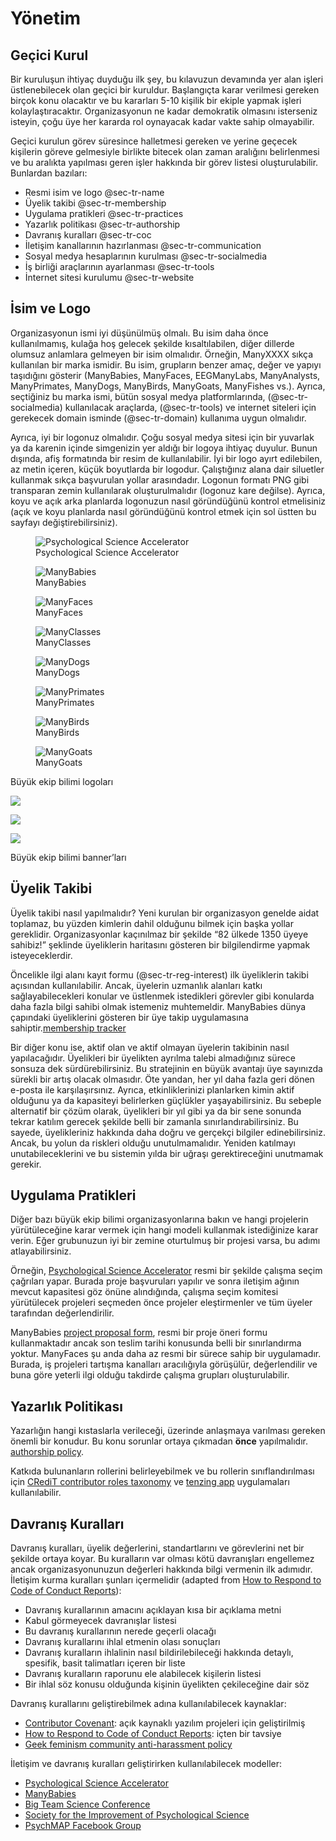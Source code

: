 # Yönetim

## Geçici Kurul 

Bir kuruluşun ihtiyaç duyduğu ilk şey, bu kılavuzun devamında yer alan işleri üstlenebilecek olan geçici bir kuruldur. Başlangıçta karar verilmesi gereken birçok konu olacaktır ve bu kararları 5-10 kişilik bir ekiple yapmak işleri kolaylaştıracaktır. Organizasyonun ne kadar demokratik olmasını isterseniz isteyin, çoğu üye her kararda rol oynayacak kadar vakte sahip olmayabilir.  

Geçici kurulun görev süresince halletmesi gereken ve yerine geçecek kişilerin göreve gelmesiyle birlikte bitecek olan zaman aralığını belirlenmesi ve bu aralıkta yapılması geren işler hakkında bir görev listesi oluşturulabilir. Bunlardan bazıları:

* Resmi isim ve logo @sec-tr-name
* Üyelik takibi @sec-tr-membership
* Uygulama pratikleri @sec-tr-practices
* Yazarlık politikası @sec-tr-authorship
* Davranış kuralları @sec-tr-coc
* İletişim kanallarının hazırlanması @sec-tr-communication
* Sosyal medya hesaplarının kurulması @sec-tr-socialmedia
* İş birliği araçlarının ayarlanması @sec-tr-tools
* İnternet sitesi kurulumu @sec-tr-website

## İsim ve Logo {#sec-tr-name}

Organizasyonun ismi iyi düşünülmüş olmalı. Bu isim daha önce kullanılmamış, kulağa hoş gelecek şekilde kısaltılabilen, diğer dillerde olumsuz anlamlara gelmeyen bir isim olmalıdır. Örneğin, ManyXXXX sıkça kullanılan bir marka ismidir. Bu isim, grupların benzer amaç, değer ve yapıyı taşıdığını gösterir (ManyBabies, ManyFaces, EEGManyLabs, ManyAnalysts, ManyPrimates, ManyDogs, ManyBirds, ManyGoats, ManyFishes vs.). Ayrıca, seçtiğiniz bu marka ismi, bütün sosyal medya platformlarında, (@sec-tr-socialmedia) kullanılacak araçlarda, (@sec-tr-tools) ve internet siteleri için gerekecek domain isminde (@sec-tr-domain) kullanıma uygun olmalıdır. 

Ayrıca, iyi bir logonuz olmalıdır. Çoğu sosyal medya sitesi için bir yuvarlak ya da karenin içinde simgenizin yer aldığı bir logoya ihtiyaç duyulur. Bunun dışında, afiş formatında bir resim de kullanılabilir. İyi bir logo ayırt edilebilen, az metin içeren, küçük boyutlarda bir logodur. Çalıştığınız alana dair siluetler kullanmak sıkça başvurulan yollar arasındadır. 
Logonun formatı PNG gibi transparan zemin kullanılarak oluşturulmalıdır (logonuz kare değilse). Ayrıca, koyu ve açık arka planlarda logonuzun nasıl göründüğünü kontrol etmelisiniz (açık ve koyu planlarda nasıl göründüğünü kontrol etmek için sol üstten bu sayfayı değiştirebilirsiniz).  

::: {#fig-logos layout="[[1,1,1,1],[1,1,1,1]]"}

![Psychological Science Accelerator](images/psa-logo.png){fig-alt="A green circle with three white arrows pointing to the right, like a fast-forward symbol"}

![ManyBabies](images/manybabies-logo.png){fig-alt="The letters MB surrounded by stylised babies holding hands with different-coloured nappies"}

![ManyFaces](images/manyfaces-logo.png){fig-alt="Hexagon with rainbow sides and three 3D human faces in the middle; the faces are different genders and ethnicities, but rendered like marble"}

![ManyClasses](images/manyclasses-logo.png){fig-alt="Abstract orange and blue image that looks like an open book making a vague letter m"}

![ManyDogs](images/manydogs-logo.png){fig-alt="Three dog silhouettes superimposed: blue, red and yellow"}



![ManyPrimates](images/manyprimates-logo.png){fig-alt="Four primate face silhouettes superimposed in varying shades of green"}

![ManyBirds](images/manybirds-logo.jpg){fig-alt="An egg shape with bird silhouettes inside"}

![ManyGoats](images/manygoats-logo.jpg){fig-alt="A line drawing of a circle with silhouettes of goats"}


Büyük ekip bilimi logoları
:::


::: {#fig-logos layout="[[1], [1], [1]]"}

![](images/psa-banner.jpg){fig-alt="A flattened globe with grey seas and white land masses. Green dots represent the locations of members, The are all over the world, but concetrated in North America and Europe."}

![](images/manyfaces-banner.jpg){fig-alt="Six 3D faces looking from left to right in rainbow colours"}

![](images/manydogs-banner.png){fig-alt="Three silhouettes of different-sized dogs leaping in the middle of the words MANY and DOGS"}

Büyük ekip bilimi banner’ları

:::

## Üyelik Takibi {#sec-tr-membership}

Üyelik takibi nasıl yapılmalıdır? Yeni kurulan bir organizasyon genelde aidat toplamaz, bu yüzden kimlerin dahil olduğunu bilmek için başka yollar gereklidir. Organizasyonlar kaçınılmaz bir şekilde "82 ülkede 1350 üyeye sahibiz!" şeklinde üyeliklerin haritasını gösteren bir bilgilendirme yapmak isteyeceklerdir. 

Öncelikle ilgi alanı kayıt formu (@sec-tr-reg-interest) ilk üyeliklerin takibi açısından kullanılabilir. Ancak, üyelerin uzmanlık alanları katkı sağlayabilecekleri konular ve üstlenmek istedikleri görevler gibi konularda daha fazla bilgi sahibi olmak istemeniz muhtemeldir. ManyBabies dünya çapındaki üyeliklerini gösteren bir üye takip uygulamasına sahiptir.[membership tracker](https://manybabies.shinyapps.io/shiny_mb_map/) 

Bir diğer konu ise, aktif olan ve aktif olmayan üyelerin takibinin nasıl yapılacağıdır. Üyelikleri bir üyelikten ayrılma talebi almadığınız sürece sonsuza dek sürdürebilirsiniz. Bu stratejinin en büyük avantajı üye sayınızda sürekli bir artış olacak olmasıdır. Öte yandan, her yıl daha fazla geri dönen e-posta ile karşılaşırsınız. Ayrıca, etkinliklerinizi planlarken kimin aktif olduğunu ya da kapasiteyi belirlerken güçlükler yaşayabilirsiniz. Bu sebeple alternatif bir çözüm olarak, üyelikleri bir yıl gibi ya da bir sene sonunda tekrar katılım gerecek şekilde belli bir zamanla sınırlandırabilirsiniz. Bu sayede, üyelikleriniz hakkında daha doğru ve gerçekçi bilgiler edinebilirsiniz. Ancak, bu yolun da riskleri olduğu unutulmamalıdır. Yeniden katılmayı unutabileceklerini ve bu sistemin yılda bir uğraşı gerektireceğini unutmamak gerekir. 

## Uygulama Pratikleri {#sec-tr-practices}

Diğer bazı büyük ekip bilimi organizasyonlarına bakın ve hangi projelerin yürütüleceğine karar vermek için hangi modeli kullanmak istediğinize karar verin. Eğer grubunuzun iyi bir zemine oturtulmuş bir projesi varsa, bu adımı atlayabilirsiniz. 

Örneğin, [Psychological Science Accelerator](https://psysciacc.org/submit.html)  resmi bir şekilde çalışma seçim çağrıları yapar. Burada proje başvuruları yapılır ve sonra iletişim ağının mevcut kapasitesi göz önüne alındığında, çalışma seçim komitesi yürütülecek projeleri seçmeden önce projeler eleştirmenler ve tüm üyeler tarafından değerlendirilir.

ManyBabies [project proposal form](https://docs.google.com/document/d/1kbnK2us2Svfcf7X4TAI5YUw3_duUNAQoYINTuuWr1Jw/edit), resmi bir proje öneri formu kullanmaktadır ancak son teslim tarihi konusunda belli bir sınırlandırma yoktur. ManyFaces şu anda daha az resmi bir sürece sahip bir uygulamadır. Burada, iş projeleri tartışma kanalları aracılığıyla görüşülür, değerlendilir ve buna göre yeterli ilgi olduğu takdirde çalışma grupları oluşturulabilir.  

## Yazarlık Politikası {#sec-tr-authorship}

Yazarlığın hangi kıstaslarla verileceği, üzerinde anlaşmaya varılması gereken önemli bir konudur. Bu konu sorunlar ortaya çıkmadan **önce** yapılmalıdır. [authorship policy](https://manybabies.github.io/authorship/).

Katkıda bulunanların rollerini belirleyebilmek ve bu rollerin sınıflandırılması için [CRediT contributor roles taxonomy](https://www.niso.org/publications/z39104-2022-credit) ve [tenzing app](https://rollercoaster.shinyapps.io/tenzing/) uygulamaları kullanılabilir. 


## Davranış Kuralları {#sec-tr-coc}

Davranış kuralları, üyelik değerlerini, standartlarını ve görevlerini net bir şekilde ortaya koyar. Bu kuralların var olması kötü davranışları engellemez ancak organizasyonunuzun değerleri hakkında bilgi vermenin ilk adımıdır.
İletişim kurma kuralları şunları içermelidir (adapted from [How to Respond to Code of Conduct Reports](https://files.frameshiftconsulting.com/books/cocguide.pdf)):

* Davranış kurallarının amacını açıklayan kısa bir açıklama metni  
* Kabul görmeyecek davranışlar listesi  
* Bu davranış kurallarının nerede geçerli olacağı  
* Davranış kurallarını ihlal etmenin olası sonuçları  
* Davranış kuralların ihlalinin nasıl bildirilebileceği hakkında detaylı, spesifik, basit talimatları içeren bir liste  
* Davranış kuralların raporunu ele alabilecek kişilerin listesi  
* Bir ihlal söz konusu olduğunda kişinin üyelikten çekileceğine dair söz 

Davranış kurallarını geliştirebilmek adına kullanılabilecek kaynaklar: 

* [Contributor Covenant](https://www.contributor-covenant.org/): açık kaynaklı yazılım projeleri için geliştirilmiş  
* [How to Respond to Code of Conduct Reports](https://files.frameshiftconsulting.com/books/cocguide.pdf): içten bir tavsiye  
* [Geek feminism community anti-harassment policy](https://geekfeminism.fandom.com/wiki/Community_anti-harassment)

İletişim ve davranış kuralları geliştirirken kullanılabilecek modeller: 

* [Psychological Science Accelerator](https://psysciacc.org/join.html)
* [ManyBabies](https://manybabies.org/codeofconduct/)
* [Big Team Science Conference](https://bigteamscienceconference.github.io/codeofconduct/)
* [Society for the Improvement of Psychological Science](https://improvingpsych.org/sipsinaction/code/)
* [PsychMAP Facebook Group](https://www.facebook.com/notes/psychmap/how-psychmap-works-please-read-before-joining/301933333516929/)


